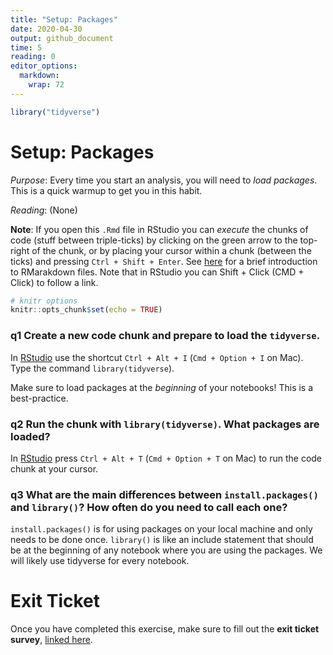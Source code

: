 ```yaml
---
title: "Setup: Packages"
date: 2020-04-30
output: github_document
time: 5
reading: 0
editor_options: 
  markdown: 
    wrap: 72
---
```


```r
library("tidyverse")
```

# Setup: Packages

*Purpose*: Every time you start an analysis, you will need to *load
packages*. This is a quick warmup to get you in this habit.

*Reading*: (None)

**Note**: If you open this `.Rmd` file in RStudio you can *execute* the
chunks of code (stuff between triple-ticks) by clicking on the green
arrow to the top-right of the chunk, or by placing your cursor within a
chunk (between the ticks) and pressing `Ctrl + Shift + Enter`. See
[here](https://rmarkdown.rstudio.com/authoring_quick_tour.html) for a
brief introduction to RMarakdown files. Note that in RStudio you can
Shift + Click (CMD + Click) to follow a link.

```r
# knitr options
knitr::opts_chunk$set(echo = TRUE)
```

### **q1** Create a new code chunk and prepare to load the `tidyverse`.

In [RStudio](https://bookdown.org/yihui/rmarkdown/r-code.html) use the
shortcut `Ctrl + Alt + I` (`Cmd + Option + I` on Mac). Type the command
`library(tidyverse`).

Make sure to load packages at the *beginning* of your notebooks! This is
a best-practice.

### **q2** Run the chunk with `library(tidyverse)`. What packages are loaded?

In
[RStudio](https://support.rstudio.com/hc/en-us/articles/200711853-Keyboard-Shortcuts)
press `Ctrl + Alt + T` (`Cmd + Option + T` on Mac) to run the code chunk
at your cursor.

### **q3** What are the main differences between `install.packages()` and `library()`? How often do you need to call each one?

`install.packages()` is for using packages on your local machine and
only needs to be done once. `library()` is like an include statement
that should be at the beginning of any notebook where you are using the
packages. We will likely use tidyverse for every notebook.

<!-- include-exit-ticket -->

# Exit Ticket

<!-- -------------------------------------------------- -->

Once you have completed this exercise, make sure to fill out the **exit
ticket survey**, [linked
here](https://docs.google.com/forms/d/e/1FAIpQLSeuq2LFIwWcm05e8-JU84A3irdEL7JkXhMq5Xtoalib36LFHw/viewform?usp=pp_url&entry.693978880=e-setup01-packages-assignment.Rmd).

